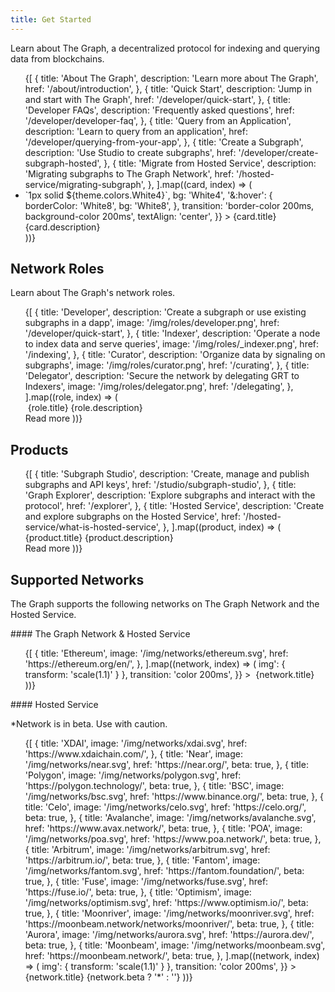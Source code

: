 ```yaml
---
title: Get Started
---
```



Learn about The Graph, a decentralized protocol for indexing and querying data from blockchains.

<ul
  role="list"
  sx={{
    mb: '96px',
    display: 'grid',
    gridTemplateColumns: 'repeat(auto-fit, minmax(230px, 1fr))',
    justifyItems: 'stretch',
    alignItems: 'stretch',
    gap: Spacing.XL,
  }}
>
  {[
    {
      title: 'About The Graph',
      description: 'Learn more about The Graph',
      href: '/about/introduction',
    },
    {
      title: 'Quick Start',
      description: 'Jump in and start with The Graph',
      href: '/developer/quick-start',
    },
    {
      title: 'Developer FAQs',
      description: 'Frequently asked questions',
      href: '/developer/developer-faq',
    },
    {
      title: 'Query from an Application',
      description: 'Learn to query from an application',
      href: '/developer/querying-from-your-app',
    },
    {
      title: 'Create a Subgraph',
      description: 'Use Studio to create subgraphs',
      href: '/developer/create-subgraph-hosted',
    },
    {
      title: 'Migrate from Hosted Service',
      description: 'Migrating subgraphs to The Graph Network',
      href: '/hosted-service/migrating-subgraph',
    },
  ].map((card, index) => (
    <li key={index} sx={{ aspectRatio: '258/136' }}>
      <Link
        href={card.href}
        sx={{
          display: 'flex',
          flexDirection: 'column',
          justifyContent: 'center',
          alignItems: 'center',
          minHeight: '100%',
          p: Spacing.L,
          borderRadius: BorderRadius.S,
          border: (theme) => `1px solid ${theme.colors.White4}`,
          bg: 'White4',
          '&:hover': {
            borderColor: 'White8',
            bg: 'White8',
          },
          transition: 'border-color 200ms, background-color 200ms',
          textAlign: 'center',
        }}
      >
        <Text as="h3" weight="Semibold" size="16px">
          {card.title}
        </Text>
        <Text as="small" size="16px" color="White64">
          {card.description}
        </Text>
      </Link>
    </li>
  ))}
</ul>

## Network Roles

Learn about The Graph's network roles.

<ul
  role="list"
  sx={{
    mt: Spacing.XL,
    mb: '128px',
    display: 'grid',
    gridTemplateColumns: 'repeat(auto-fit, minmax(160px, 1fr))',
    gap: Spacing.XL,
  }}
>
  {[
    {
      title: 'Developer',
      description: 'Create a subgraph or use existing subgraphs in a dapp',
      image: '/img/roles/developer.png',
      href: '/developer/quick-start',
    },
    {
      title: 'Indexer',
      description: 'Operate a node to index data and serve queries',
      image: '/img/roles/_indexer.png',
      href: '/indexing',
    },
    {
      title: 'Curator',
      description: 'Organize data by signaling on subgraphs',
      image: '/img/roles/curator.png',
      href: '/curating',
    },
    {
      title: 'Delegator',
      description: 'Secure the network by delegating GRT to Indexers',
      image: '/img/roles/delegator.png',
      href: '/delegating',
    },
  ].map((role, index) => (
    <Flex.Column as="li" key={index}>
      <div sx={{ mb: Spacing.L }}>
        <img src={role.image} alt="" sx={{ mb: Spacing.L, width: '96px', height: '96px' }} />
        <Text as="h3" weight="Semibold" size="20px" sx={{ textShadow: buildShadow('S') }}>
          {role.title}
        </Text>
        <Text as="p" size="16px" color="White64" sx={{ mt: Spacing.L }}>
          {role.description}
        </Text>
      </div>
      <Text as="div" weight="Semibold" size="16px" sx={{ mt: 'auto' }}>
        <LinkInline href={role.href}>Read more</LinkInline>
      </Text>
    </Flex.Column>
  ))}
</ul>

## Products

<ul
  role="list"
  sx={{
    mt: Spacing.XL,
    mb: '128px',
    display: 'grid',
    gridTemplateColumns: 'repeat(auto-fit, minmax(160px, 1fr))',
    gap: Spacing.XL,
  }}
>
  {[
    {
      title: 'Subgraph Studio',
      description: 'Create, manage and publish subgraphs and API keys',
      href: '/studio/subgraph-studio',
    },
    {
      title: 'Graph Explorer',
      description: 'Explore subgraphs and interact with the protocol',
      href: '/explorer',
    },
    {
      title: 'Hosted Service',
      description: 'Create and explore subgraphs on the Hosted Service',
      href: '/hosted-service/what-is-hosted-service',
    },
  ].map((product, index) => (
    <Flex.Column as="li" key={index}>
      <div sx={{ mb: Spacing.L }}>
        <Text as="h3" weight="Semibold" size="20px" sx={{ textShadow: buildShadow('S') }}>
          {product.title}
        </Text>
        <Text as="p" size="16px" color="White64" sx={{ mt: Spacing.L }}>
          {product.description}
        </Text>
      </div>
      <Text as="div" weight="Semibold" size="16px" sx={{ mt: 'auto' }}>
        <LinkInline href={product.href}>Read more</LinkInline>
      </Text>
    </Flex.Column>
  ))}
</ul>

## Supported Networks

The Graph supports the following networks on The Graph Network and the Hosted Service.

<div sx={{ mt: Spacing.XXL }}>
  #### The Graph Network &amp; Hosted Service

  <ul
    role="list"
    sx={{
      mt: Spacing.L_XL,
      display: 'grid',
      gridTemplateColumns: 'repeat(auto-fill, minmax(92px, 1fr))',
      columnGap: Spacing.L_XL,
      rowGap: Spacing.XL,
    }}
  >
    {[
      {
        title: 'Ethereum',
        image: '/img/networks/ethereum.svg',
        href: 'https://ethereum.org/en/',
      },
    ].map((network, index) => (
      <Flex.Column as="li" key={index}>
        <Text as="div" size="14px" color="White48" sx={{ textAlign: 'center' }}>
          <Link
            href={network.href}
            target="_blank"
            sx={{
              display: 'flex',
              flexDirection: 'column',
              alignItems: 'center',
              color: 'White48',
              '&:hover': { color: 'White', '& > img': { transform: 'scale(1.1)' } },
              transition: 'color 200ms',
            }}
          >
            <img
              src={network.image}
              alt=""
              sx={{ mb: Spacing.M, width: '40px', height: '40px', transition: 'transform 200ms' }}
            />
            {network.title}
          </Link>
        </Text>
      </Flex.Column>
    ))}
  </ul>
</div>

<div sx={{ mt: Spacing.XXL }}>
  #### Hosted Service

\*Network is in beta. Use with caution.

  <ul
    role="list"
    sx={{
      mt: Spacing.XL,
      display: 'grid',
      gridTemplateColumns: 'repeat(auto-fill, minmax(92px, 1fr))',
      columnGap: Spacing.L_XL,
      rowGap: Spacing.XL,
    }}
  >
    {[
      {
        title: 'XDAI',
        image: '/img/networks/xdai.svg',
        href: 'https://www.xdaichain.com/',
      },
      {
        title: 'Near',
        image: '/img/networks/near.svg',
        href: 'https://near.org/',
        beta: true,
      },
      {
        title: 'Polygon',
        image: '/img/networks/polygon.svg',
        href: 'https://polygon.technology/',
        beta: true,
      },
      {
        title: 'BSC',
        image: '/img/networks/bsc.svg',
        href: 'https://www.binance.org/',
        beta: true,
      },
      {
        title: 'Celo',
        image: '/img/networks/celo.svg',
        href: 'https://celo.org/',
        beta: true,
      },
      {
        title: 'Avalanche',
        image: '/img/networks/avalanche.svg',
        href: 'https://www.avax.network/',
        beta: true,
      },
      {
        title: 'POA',
        image: '/img/networks/poa.svg',
        href: 'https://www.poa.network/',
        beta: true,
      },
      {
        title: 'Arbitrum',
        image: '/img/networks/arbitrum.svg',
        href: 'https://arbitrum.io/',
        beta: true,
      },
      {
        title: 'Fantom',
        image: '/img/networks/fantom.svg',
        href: 'https://fantom.foundation/',
        beta: true,
      },
      {
        title: 'Fuse',
        image: '/img/networks/fuse.svg',
        href: 'https://fuse.io/',
        beta: true,
      },
      {
        title: 'Optimism',
        image: '/img/networks/optimism.svg',
        href: 'https://www.optimism.io/',
        beta: true,
      },
      {
        title: 'Moonriver',
        image: '/img/networks/moonriver.svg',
        href: 'https://moonbeam.network/networks/moonriver/',
        beta: true,
      },
      {
        title: 'Aurora',
        image: '/img/networks/aurora.svg',
        href: 'https://aurora.dev/',
        beta: true,
      },
      {
        title: 'Moonbeam',
        image: '/img/networks/moonbeam.svg',
        href: 'https://moonbeam.network/',
        beta: true,
      },
    ].map((network, index) => (
      <Flex.Column as="li" key={index}>
        <Text as="div" size="14px" color="White48" sx={{ textAlign: 'center' }}>
          <Link
            href={network.href}
            target="_blank"
            sx={{
              display: 'flex',
              flexDirection: 'column',
              alignItems: 'center',
              color: 'White48',
              '&:hover': { color: 'White', '& > img': { transform: 'scale(1.1)' } },
              transition: 'color 200ms',
            }}
          >
            <img
              src={network.image}
              alt=""
              sx={{ mb: Spacing.M, width: '40px', height: '40px', transition: 'transform 200ms' }}
            />
            {network.title}
            {network.beta ? '*' : ''}
          </Link>
        </Text>
      </Flex.Column>
    ))}
  </ul>
</div>
